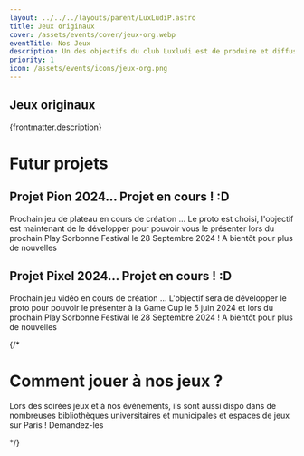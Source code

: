 ```yaml
---
layout: ../../../layouts/parent/LuxLudiP.astro
title: Jeux originaux
cover: /assets/events/cover/jeux-org.webp
eventTitle: Nos Jeux
description: Un des objectifs du club Luxludi est de produire et diffuser des jeux inventés par les étudiants des universités de Paris avec l'objectif de produire un jeu de société et un jeu vidéo par an. Un jeu de plateau qu'on appelle le projet pion, et un jeu vidéo qu'on appelle le projet pixel. Ces jeux sont ensuite diffusés dans les bibliothèques universitaires et municipales de Paris et lors de nos événements.
priority: 1
icon: /assets/events/icons/jeux-org.png
---
```



<Section>

# Jeux originaux

<ColorLigne />

{frontmatter.description}

</Section>

<SectionB>

# Futur projets

<ColorLigne />

## Projet Pion 2024… Projet en cours ! :D

Prochain jeu de plateau en cours de création … Le proto est choisi, l'objectif est maintenant de le développer pour pouvoir vous le présenter lors du prochain Play Sorbonne Festival le 28 Septembre 2024 ! A bientôt pour plus de nouvelles

## Projet Pixel 2024… Projet en cours ! :D

Prochain jeu vidéo en cours de création … L'objectif sera de développer le proto pour pouvoir le présenter à la Game Cup le 5 juin 2024 et lors du prochain Play Sorbonne Festival le 28 Septembre 2024 ! A bientôt pour plus de nouvelles

</SectionB>

{/*

<SectionB>

# Comment jouer à nos jeux ?

<ColorLigne />

Lors des soirées jeux et à nos événements, ils sont aussi dispo dans de nombreuses bibliothèques universitaires et municipales et espaces de jeux sur Paris ! Demandez-les

</SectionB>

*/}
